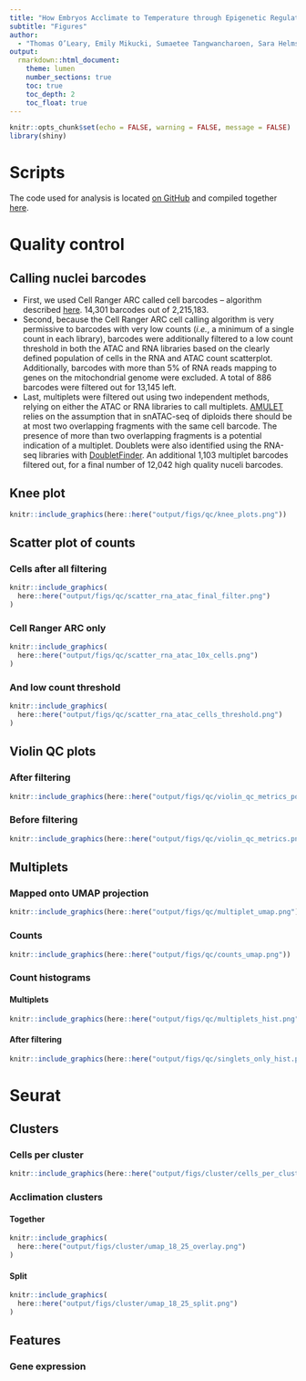```yaml
---
title: "How Embryos Acclimate to Temperature through Epigenetic Regulation"
subtitle: "Figures"
author: 
  - "Thomas O’Leary, Emily Mikucki, Sumaetee Tangwancharoen, Sara Helms Cahan, Seth Frietze, and Brent L. Lockwood"
output:
  rmarkdown::html_document:
    theme: lumen
    number_sections: true
    toc: true
    toc_depth: 2
    toc_float: true
---
```


```r
knitr::opts_chunk$set(echo = FALSE, warning = FALSE, message = FALSE)
library(shiny)
```

# **Scripts**

The code used for analysis is located [on GitHub](https://github.com/tsoleary/heater) and compiled together [here](https://tsoleary.github.io/heater/docs/scripts.html).

# **Quality control**

## Calling nuclei barcodes

- First, we used Cell Ranger ARC called cell barcodes -- algorithm described [here](https://support.10xgenomics.com/single-cell-multiome-atac-gex/software/pipelines/latest/algorithms/cell-calling). 14,301 barcodes out of 2,215,183.
- Second, because the Cell Ranger ARC cell calling algorithm is very permissive to barcodes with very low counts (_i.e._, a minimum of a single count in each library), barcodes were additionally filtered to a low count threshold in both the ATAC and RNA libraries based on the clearly defined population of cells in the RNA and ATAC count scatterplot. Additionally, barcodes with more than 5% of RNA reads mapping to genes on the mitochondrial genome were excluded. A total of 886 barcodes were filtered out for 13,145 left.
- Last, multiplets were filtered out using two independent methods, relying on either the ATAC or RNA libraries to call multiplets. [AMULET](https://github.com/UcarLab/AMULET) relies on the assumption that in snATAC-seq of diploids there should be at most two overlapping fragments with the same cell barcode. The presence of more than two overlapping fragments is a potential indication of a multiplet. Doublets were also identified using the RNA-seq libraries with [DoubletFinder](https://github.com/chris-mcginnis-ucsf/DoubletFinder). An additional 1,103 multiplet barcodes filtered out, for a final number of 12,042 high quality nuceli barcodes.

## Knee plot

```r
knitr::include_graphics(here::here("output/figs/qc/knee_plots.png"))
```

## Scatter plot of counts {.tabset}

### Cells after all filtering {- .tabset}

```r
knitr::include_graphics(
  here::here("output/figs/qc/scatter_rna_atac_final_filter.png")
)
```

### Cell Ranger ARC only {- .tabset}

```r
knitr::include_graphics(
  here::here("output/figs/qc/scatter_rna_atac_10x_cells.png")
)
```

### And low count threshold {- .tabset}

```r
knitr::include_graphics(
  here::here("output/figs/qc/scatter_rna_atac_cells_threshold.png")
)
```

## Violin QC plots {.tabset}

### After filtering {- .tabset}

```r
knitr::include_graphics(here::here("output/figs/qc/violin_qc_metrics_post_filter.png"))
```

### Before filtering {- .tabset}

```r
knitr::include_graphics(here::here("output/figs/qc/violin_qc_metrics.png"))
```

## Multiplets {.tabset}

### Mapped onto UMAP projection  {- .tabset}

```r
knitr::include_graphics(here::here("output/figs/qc/multiplet_umap.png"))
```

### Counts {- .tabset}

```r
knitr::include_graphics(here::here("output/figs/qc/counts_umap.png"))
```

### Count histograms {-}

#### Multiplets {-}

```r
knitr::include_graphics(here::here("output/figs/qc/multiplets_hist.png"))
```

#### After filtering {-}

```r
knitr::include_graphics(here::here("output/figs/qc/singlets_only_hist.png"))
```

# **Seurat**

## Clusters

### Cells per cluster {-}

```r
knitr::include_graphics(here::here("output/figs/cluster/cells_per_cluster.png"))
```

### Acclimation clusters {- .tabset}

#### Together {- .tabset}

```r
knitr::include_graphics(
  here::here("output/figs/cluster/umap_18_25_overlay.png")
)
```

#### Split {- .tabset}

```r
knitr::include_graphics(
  here::here("output/figs/cluster/umap_18_25_split.png")
)
```

## Features



### Gene expression


